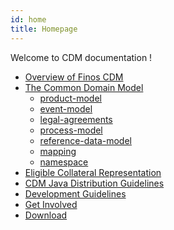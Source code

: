 ```yaml
---
id: home
title: Homepage
---
```


Welcome to CDM documentation !

* [Overview of Finos CDM](/docs/cdm-overview)
* [The Common Domain Model](/docs/common-domain-model)
    - [product-model](/docs/product-model)
    - [event-model](/docs/event-model)
    - [legal-agreements](/docs/legal-agreements)
    - [process-model](/docs/process-model)
    - [reference-data-model](/docs/reference-data-model)
    - [mapping](/docs/mapping)
    - [namespace](/docs/namespace)
* [Eligible Collateral Representation](/docs/eligible-collateral-representation)
* [CDM Java Distribution Guidelines](/docs/cdm-java-distribution)
* [Development Guidelines](/docs/contributing)
* [Get Involved](/docs/get-involved)
* [Download](/docs/download)

